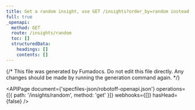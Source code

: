 ```yaml
---
title: Get a random insight, use GET /insights?order_by=random instead
full: true
_openapi:
  method: GET
  route: /insights/random
  toc: []
  structuredData:
    headings: []
    contents: []
---
```


{/* This file was generated by Fumadocs. Do not edit this file directly. Any changes should be made by running the generation command again. */}

<APIPage
  document={'specfiles-json/robotoff-openapi.json'}
  operations={[{ path: '/insights/random', method: 'get' }]}
  webhooks={[]}
  hasHead={false}
/>
